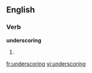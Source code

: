 ==English==

===Verb===
'''underscoring'''

# {{present participle of|[[underscore]]}}

[[fr:underscoring]]
[[vi:underscoring]]
